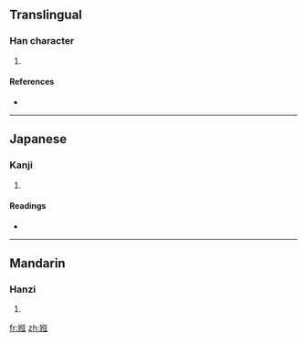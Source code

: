 ==Translingual==

===Han character===
{{Han char|rn=38|rad=女|as=08|sn=11|four=4043<sub>2</sub>|canj=女弓卜戈 (VNYI)}}

# {{defn|Han|sort=女08}}

====References====
* {{Han ref|kx=0263.340|dkj=06369|dj=0530.120|hdz=21062.110|uh=5A39|ud=23097|bh=D4E6|bd=54502}}

----

==Japanese==

===Kanji===
{{ja-kanji|grade=|rs=女08}}

# {{defn|Japanese|sort=女08}}

====Readings====
* {{ja-readings|on=[[けん]] (ken), [[げん]] (gen)|kun=}}

----

==Mandarin==

===Hanzi===
{{cmn-hanzi|pin=[[xián]] ([[xian2]])|wg=hsien<sup>2</sup>}}

# {{defn|Mandarin|sort=女08}}

[[fr:娹]]
[[zh:娹]]